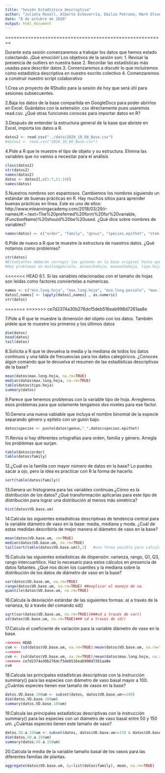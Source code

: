 ```yaml
---
title: "Sesión Estadística descriptiva"
author: "Julieta Rosell, Alberto Echeverría, Emilio Petrone, Mark Olson"
date: "8 de octubre de 2020"
output: html_document
---
```

========================================================

Durante esta sesión comenzaremos a trabajar los datos que hemos estado colectando. ¡Qué emoción! Los objetivos de la sesión son:
1. Revisar la presencia de outliers en nuestra base
2. Recordar las estadísticas más usadas para describir datos
3. Comenzaremos a discutir lo que incluiremos como estadística descriptiva en nuestro escrito colectivo
4. Comenzaremos a construir nuestro script colaborativo

1.Crea un proyecto de RStudio para la sesión de hoy que será útil para sesiones subsecuentes.

2.Baja los datos de la base compartida en GoogleDocs para poder abrirlos en Excel. Guárdalos con la extensión .csv directamente pues usaremos read.csv. ¿Qué otras funciones conoces para importar datos en R?

3.Después de entender la estructura general de la base que abriste en Excel, importa los datos a R.
```r
datos2 <- read.csv("../data/2020_10_08_Base.csv")
#datos2 <- read.csv("2020_10_08_Base.csv")
```

4.Pide a R que te muestre el tipo de objeto y su estructura. Elimina las variables que no vamos a necesitar para el análisis 
```r
class(datos2)
str(datos2)
names(datos2)
datos <- datos2[,c(1:7,11:19)]
names(datos)
```

5.Nuestros nombres son espantosos. Cambiemos los nombres siguiendo un estándar de buenas prácticas en R. Hay muchos sitios para aprender buenas prácticas en línea. Este es uno de ellos: http://www.mlearningacademy.com/2018/03/29/r-names/#:~:text=The%20preferred%20form%20for%20variable,(FunctionName)%20should%20be%20used. ¿Qué dice sobre nombres de variables?
```r
names(datos) <- c("order", "family", "genus", "species.epithet", "stem.length.m", "VD.base.um", "VDtip.um", "min.long.hoja", "max.long.hoja", "min.long.peciolo", "max.long.peciolo", "min.long.lamina", "max.long.lamina", "min.ancho.hoja", "max.ancho.hoja", "tipo.hoja")
```

6.Pide de nuevo a R que te muestre la estructura de nuestros datos. ¿Qué notamos como problemas?
```r
str(datos)
#Estudiantes deberán corregir los guiones en la base original hasta que ya no tengamos problemas
#Hay problemas en minlongpeciolo, minanchohoja, maxanchohoja, tipo.hoja
```
<<<<<<< HEAD
6.1. Si las variables relacionadas con el tamaño de hojas son leídas como factores conviertelas a númericas.
```r
names <- c("min.long.hoja", "max.long.hoja", "min.long.peciolo", "max.long.peciolo", "min.long.lamina", "max.long.lamina", "min.ancho.hoja", "max.ancho.hoja")
datos[,names] <- lapply(datos[,names] , as.numeric)
str(datos)
```
=======
>>>>>>> ce7d2374a30b276dcf5deb516eab998d7261aa8e

7.Pide a R que te muestre la dimensión del objeto con los datos. También pídele que te muestre los primeros y los últimos datos
```r
dim(datos)
head(datos)
tail(datos)
```

8.Solicita a R que te devuelva la media y la mediana de todos los datos continuos y una tabla de frecuencias para los datos categóricos. ¿Conoces algún comando que te devuelva el resumen de las estadísticas descriptivas de la base?
```r
mean(datos$max.long.hoja, na.rm=TRUE)
median(datos$max.long.hoja, na.rm=TRUE)
table(datos$tipo.hoja)
summary(datos)
```
9.Parece que tenemos problemas con la variable tipo de hoja. Arreglemos esos problemas para que solamente tengamos dos niveles para ese factor.

10.Genera una nueva vabiable que incluya el nombre binomial de la especie separando género y epíteto con un guión bajo.
```r
datos$species <- paste(datos$genus,"_",datos$species.epithet)
```

11.Revisa si hay diferentes ortografías para orden, familia y género. Arregla los problemas que surjan.
```r
table(datos$order)
table(datos$family)
```
12.¿Cuál es la familia con mayor número de datos en la base? Lo puedes sacar a ojo, pero la idea es practicar con R la forma de hacerlo.
```r
sort(table(datos$family))
```

13.Genera un histograma para las variables continuas.¿Cómo es la distribución de los datos? ¿Qué transformación aplicarías para este tipo de distribución para lograr una distribución al menos más simétrica?
```r
hist(datos$VD.base.um)
```

14.Calcula las siguientes estadísticas descriptivas de tendencia central para la variable diámetro de vaso en la base: media, mediana y moda. ¿Cuál de estas medidas describiría de mejor manera el diámetro de vaso en la base?
```r
mean(datos$VD.base.um, rm=TRUE) 
median(datos$VD.base.um, na.rm=TRUE)  
tail(sort(table(datos$VD.base.um)),1)   #una forma posible para calcular la moda
```
15.Calcula las siguientes estadísticas de dispersión: varianza, rango, Q1, Q3, rango intercuartílico. Haz lo necesario para estos cálculos en presencia de datos faltantes. ¿Qué nos dicen los cuantiles y la mediana sobre la distribución de los datos de diámetro de vaso en la base?
```r
var(datos$VD.base.um, na.rm=TRUE)
range(datos$VD.base.um, na.rm=TRUE) ##explicar el manejo de na. 
quantile(datos$VD.base.um, na.rm=TRUE)
```

16.Calcula la desviación estándar de las siguientes formas: a) a través de la varianza, b) a través del comando sd() 
```r
sqrt(var(datos$VD.base.um, na.rm=TRUE))###sd a través de var()
sd(datos$VD.base.um, na.rm=TRUE)### sd a través de sd() 
```

17.Calcula el coeficiente de variación para la variable diámetro de vaso en la base.
```r
<<<<<<< HEAD
cvm <- (sd(datos$VD.base.um, na.rm=TRUE)/mean(datos$VD.base.um, na.rm=TRUE))*100
=======
cvm <- (sd(datos$VD.base.um, na.rm=TRUE)/mean(datos$max.long.hoja, na.rm=TRUE))*100
>>>>>>> ce7d2374a30b276dcf5deb516eab998d7261aa8e
cvm
```
18.Calcula las principales estadísticas descriptivas con la instrucción summary() para las especies con diámetro de vaso basal mayor a 100. ¿Cuántas especies tienen ese tamaño de vasos en la base?
```r
datos.VD.base.100um <- subset(datos, datos$VD.base.um>=100)
dim(datos.VD.base.100um)
summary(datos.VD.base.100um)
```
19.Calcula las principales estadísticas descriptivas con la instrucción summary() para las especies con un diámetro de vaso basal entre 50 y 150 um. ¿Cuántas especies tienen este tamaño de vaso?
```r
datos.50.a.150um <- subset(datos, datos$VD.base.um<=150 & datos$VD.base.um>=50 )
dim(datos.50.a.150um)
summary(datos.50.a.150um)
```


20.Calcula la media de la variable tamaño basal de los vasos para las diferentes familias de plantas.
```r
aggregate(datos$VD.base.um, by=list(datos$family), mean, na.rm=TRUE)
```


